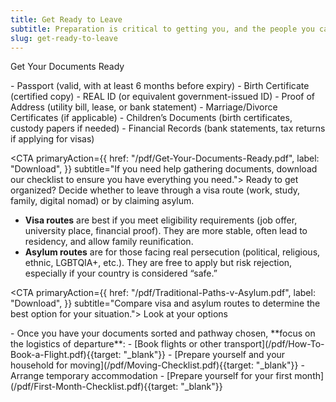 ```yaml
---
title: Get Ready to Leave
subtitle: Preparation is critical to getting you, and the people you care about, out safely and quickly.
slug: get-ready-to-leave
---
```


<SectionHeading subtitle="Having your documents in order is essential before starting a visa or asylum application. Missing paperwork can delay or derail your process.">Get Your Documents Ready</SectionHeading>

<SubSection title="Core documents">
- Passport (valid, with at least 6 months before expiry)
- Birth Certificate (certified copy)
- REAL ID (or equivalent government-issued ID)
- Proof of Address (utility bill, lease, or bank statement)
- Marriage/Divorce Certificates (if applicable)
- Children’s Documents (birth certificates, custody papers if needed)
- Financial Records (bank statements, tax returns if applying for visas)

<CTA primaryAction={{
    href: "/pdf/Get-Your-Documents-Ready.pdf",
    label: "Download",
}}
subtitle="If you need help gathering documents, download our checklist to ensure you have everything you need.">
Ready to get organized?
</CTA>
</SubSection>
<SubSection title="Choose Your Exit Pathway">
Decide whether to leave through a visa route (work, study, family, digital nomad) or by claiming asylum.

- **Visa routes** are best if you meet eligibility requirements (job offer, university place, financial proof). They are more stable, often lead to residency, and allow family reunification.
- **Asylum routes** are for those facing real persecution (political, religious, ethnic, LGBTQIA+, etc.). They are free to apply but risk rejection, especially if your country is considered “safe.”

<CTA primaryAction={{
    href: "/pdf/Traditional-Paths-v-Asylum.pdf",
    label: "Download",
}}
subtitle="Compare visa and asylum routes to determine the best option for your situation.">
Look at your options
</CTA>
</SubSection>


<SubSection title="Getting There">
- Once you have your documents sorted and pathway chosen, **focus on the logistics of departure**:
    - [Book flights or other transport](/pdf/How-To-Book-a-Flight.pdf){{target: "_blank"}}
    - [Prepare yourself and your household for moving](/pdf/Moving-Checklist.pdf){{target: "_blank"}}
    - Arrange temporary accommodation
    - [Prepare yourself for your first month](/pdf/First-Month-Checklist.pdf){{target: "_blank"}}
</SubSection>